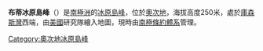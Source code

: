 {{coord|80|39|S|159|57|E|source:GNIS|display=title}}

'''布蒂冰原島峰'''（{{lang-en|Gootee Nunatak}}）是[[南極洲|南極洲]]的[[冰原島峰|冰原島峰]]，位於[[奧次地|奧次地]]，海拔高度250米，處於[[庫森斯灣|庫森斯灣]]西端，由[[美國|美國]]研究隊繪入地圖，現時由[[南極條約體系|南極條約體系]]管理。

{{DEFAULTSORT:Gootee Nunatak}}
[[Category:奧次地冰原島峰|Category:奧次地冰原島峰]]


{{OatesLand-geo-stub}}